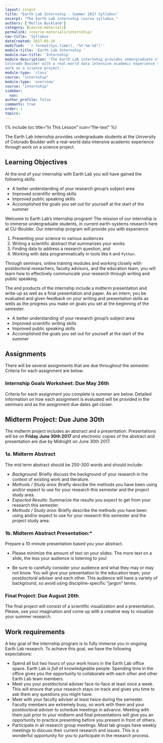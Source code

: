 ```yaml
---
layout: single
title: "Earth Lab Internship - Summer 2017 Syllabus"
excerpt: "The Earth Lab internship course syllabus."
authors: ['Mollie Buckland']
category: [course-materials]
permalink: /course-materials/internship/
nav-title: 'Syllabus'
dateCreated: 2017-05-10
modified: '`r format(Sys.time(), "%Y-%m-%d")`'
module-title: 'Earth Lab Internship '
module-nav-title: 'Internship'
module-description: 'The Earth Lab internship provides undergraduate students at the University of
Colorado Boulder with a real-world data intensive academic experience through
work on a science project.'
module-type: 'class'
course: "internship"
module-type: 'overview'
course: "internship"
sidebar:
  nav:
author_profile: false
comments: true
order: 1
topics:
---
```


{% include toc title="In This Lesson" icon="file-text" %}

The Earth Lab internship provides undergraduate students at the University of
Colorado Boulder with a real-world data intensive academic experience through
work on a science project.

<div class='notice--success' markdown="1">

## <i class="fa fa-graduation-cap" aria-hidden="true"></i> Learning Objectives
At the end of your internship with Earth Lab you will have gained the following
skills:

* A better understanding of your research group's subject area
* Improved scientific writing skills
* Improved public speaking skills
* Accomplished the goals you set out for yourself at the start of the summer

</div>

Welcome to Earth Lab's internship program! The mission of our
internship is to immerse undergraduate students, in current
earth-systems research here at CU-Boulder. Our internship program will provide you
with experience

1. Presenting your science to various audiences
2. Writing a scientific abstract that summarizes your works
3. Finding data to address a research question, and
3. Working with data programmatically in tools like `R` and `Python`.

Through seminars, online training modules and working closely with
postdoctoral reseachers, faculty advisors, and the education team, you will learn
how to effectively communicate your research through writing and public speaking.

The end products of the internship include a midterm presentation and write-up
as well as a final presentation and paper. As an intern, you be evaluated and
given feedback on your writing and presentation skills as wells as the progress
you make on goals you set at the beginning of the semester.

  * A better understanding of your research group's subject area
  * Improved scientific writing skills
  * Improved public speaking skills
  * Accomplished the goals you set out for yourself at the start of the summer

## Assignments

There will be several assignments that are due throughout the semester. Criteria
for each assignment are below.

### Internship Goals Worksheet: Due May 26th
Criteria for each assignment you complete is summer are below. Detailed
information on how each assignment is evaluated will be provided in the seminars
and as the assignment due dates get closer.

## Midterm Project: Due June 30th
The midterm project includes an abstract and a presentation. Presentations
will be on **Friday June 30th 2017** and electronic copies of the abstract and
presentation are due by Midnight on June 30th 2017.

### 1a. Midterm Abstract

The mid term abstract should be 250-300 words and should include:

* *Background:* Briefly discuss the background of your research in the context of existing work and literature.
* *Methods / Study area:* Briefly descibe the methods you have been using and/or expect to use for your research this semester and the project study area.
* *Expected Results:* Summarize the results you expect to get from your research this semester.
* *Methods / Study area:* Briefly describe the methods you have been using
  and/or expect to use for your research this semester and the project study area.

### 1b. Midterm Abstract Presentation:*

Prepare a 10-minute presentation based you your abstract.

  * Please minimize the amount of text on your slides. The more text on a slide,
  the less your audience is listening to you!

  * Be sure to carefully consider your audience and what they may or may not
  know. You will give your presentation to the education team, your postdoctoral
  adviser and each other. This audience will have a variety of background, so
  avoid using discipline-specific "jargon" terms.

### Final Project: Due August 26th

The final project will consist of a scientific visualization and a presentation.
Please, use your imagination and come up with a creative way to visualize your
summer research.

## Work requirements

A key goal of the internship program is to fully immerse you in ongoing Earth Lab
research. To achieve this goal, we have the following expectations:

  * Spend all but two hours of your work hours in the Earth Lab office space.
  Earth Lab is *full* of knowledgeable people. Spending time in the office gives
  you the opportunity to collaborate with each other and other Earth Lab team
  members.
  * Meet you your postdoctoral adviser face-to-face at least once a week.
  This will ensure that your research stays on track and gives you time to ask
  them any questions you might have.
  * Meet with your faculty adviser at least twice during the semester. Faculty
  members are extremely busy, so work with them and your postdoctoral adviser to
  schedule meetings in advance. Meeting with them just prior to your midterm and
  final presentations will give you an opportunity to practice presenting before
  you present in front of others.
  * Participate in all research group meetings. Most lab groups have weekly
  meetings to discuss their current research and issues. This is a wonderful
  opportunity for you to participate in the research process.
